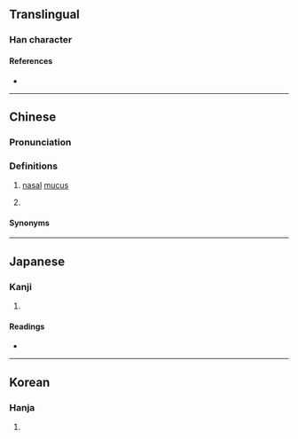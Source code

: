 {{character info}}
==Translingual==

===Han character===
{{Han char|rn=85|rad=水|as=14|sn=17|four=36146|canj=EHUL|ids=⿰氵鼻}}

====References====
* {{Han ref|kx=0655.350|dkj=18496|dj=1066.080|hdz=31770.070|uh=6FDE|ud=28638|bh=ED57|bd=60759}}

----

==Chinese==
{{zh-forms}}

===Pronunciation===
{{zh-pron
|m=pì
|c=pei3
|h=pfs=phi
|mc=y
|oc=y
|ma=
|cat=
}}
{{zh-attn-split}}

===Definitions===
{{zh-hanzi}}

# {{lb|zh|Hakka}} [[nasal]] [[mucus]] 
# {{rfdef|zh}}

====Synonyms====
{{zh-dial|鼻涕}}

----

==Japanese==

===Kanji===
{{ja-kanji|grade=|rs=水14}}

# {{rfdef|ja|sort=水14}}

====Readings====
* {{ja-readings|on=ひ,へい,はい,び|kun=}}

----

==Korean==

===Hanja===
{{ko-hanja|hangeul=비|eumhun=|rv=bi|mr=pi|y=pi}}

# {{rfdef|ko|sort=水14}}